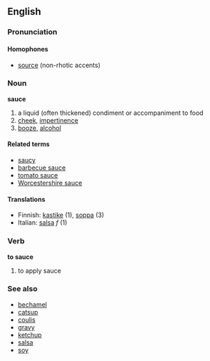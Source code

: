 ==English==
===Pronunciation===

====Homophones====
*[[source]] (non-rhotic accents)

===Noun===
'''sauce'''
#a liquid (often thickened) condiment or accompaniment to food
#[[cheek]], [[impertinence]]
#[[booze]], [[alcohol]]

====Related terms====
*[[saucy]]
*[[barbecue sauce]]
*[[tomato sauce]]
*[[Worcestershire sauce]]

====Translations====
*Finnish: [[kastike]] (1), [[soppa]] (3)
*Italian: [[salsa]] ''f'' (1)

===Verb===
'''to sauce'''

#to apply sauce

===See also===
*[[bechamel]]
*[[catsup]]
*[[coulis]]
*[[gravy]]
*[[ketchup]]
*[[salsa]]
*[[soy]]